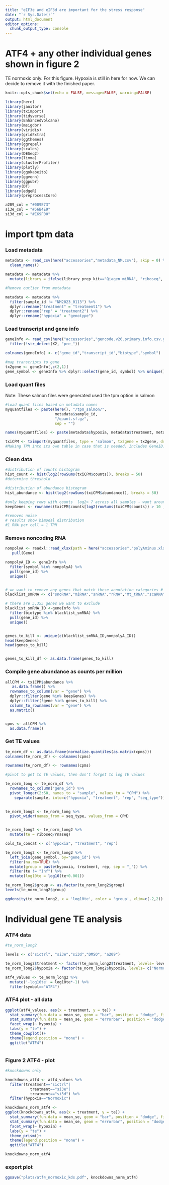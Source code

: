 ```yaml
---
title: "eIF3e and eIF3d are important for the stress response"
date: "`r Sys.Date()`"
output: html_document
editor_options: 
  chunk_output_type: console
---
```

# ATF4 + any other individual genes shown in figure 2
TE normoxic only. For this figure. Hypoxia is still in here for now. We can decide to remove it with the finished paper.

```r
knitr::opts_chunk$set(echo = FALSE, message=FALSE, warning=FALSE)
```

```r
library(here)
library(janitor)
library(tximport)
library(tidyverse)
library(EnhancedVolcano)
library(msigdbr)
library(viridis)
library(gridExtra)
library(ggthemes)
library(ggrepel)
library(scales)
library(DESeq2)
library(limma)
library(clusterProfiler)
library(plotly)
library(ggokabeito)
library(ggvenn)
library(ggpubr)
library(DT)
library(edgeR)
library(preprocessCore)
```

```r
a209_col = "#009E73"
si3e_col = "#56B4E9"
si3d_col = "#E69F00"
```
# import tpm data

### Load metadata
```r

metadata <- read_csv(here("accessories","metadata_NM.csv"), skip = 0) %>% 
  clean_names()

metadata <- metadata %>% 
  mutate(library = ifelse(library_prep_kit=="Qiagen_miRNA", "riboseq", "rnaseq"))

#Remove outlier from metadata

metadata <- metadata %>% 
  filter(sample_id != "NM2023_0113") %>%
  dplyr::rename("treatment" = "treatment1") %>% 
  dplyr::rename("rep" = "treatment2") %>% 
  dplyr::rename("hypoxia" = "genotype")

```

### Load transcript and gene info
```r

geneInfo <- read_csv(here("accessories","gencode.v26.primary.info.csv.gz"), col_names = F) %>%
  filter(!str_detect(X2, "pre_"))

colnames(geneInfo) <- c("gene_id","transcript_id","biotype","symbol")

#map transcripts to gene
tx2gene <- geneInfo[,c(2,1)]
gene_symbol <- geneInfo %>% dplyr::select(gene_id, symbol) %>% unique()

```

### Load quant files
Note: These salmon files were generated used the tpm option in salmon
```r
#load quant files based on metadata names
myquantfiles <- paste(here(), "/tpm_salmon/",
                      metadata$sample_id,
                      "/quant.sf.gz",
                      sep = "")

names(myquantfiles) <- paste(metadata$hypoxia, metadata$treatment, metadata$rep, metadata$library, sep = "_")

txiCPM <- tximport(myquantfiles, type = 'salmon', tx2gene = tx2gene, dropInfReps = TRUE) 
#Making TPM into its own table in case that is needed. Includes GeneID. 
```

### Clean data
```r
#distribution of counts histogram
hist_count <- hist(log2(rowSums(txiCPM$counts)), breaks = 50)
#determine threshold

#distribution of abundance histogram
hist_abundance <- hist(log2(rowSums(txiCPM$abundance)), breaks = 50)

#only keeping rows with counts  log2> 7 across all samples - want around 10-15k genes - want genes that are highly expressed
keepGenes <- rownames(txiCPM$counts[log2(rowSums(txiCPM$counts)) > 10 ,])

#removes noise
# results show bimodal distribution
#1 RNA per cell = 1 TPM
```

### Remove noncoding RNA
```r


nonpolyA <- readxl::read_xlsx(path = here("accessories","polyAminus.xlsx"), sheet = 1) %>% 
   pull(Gene)

nonpolyA_ID <- geneInfo %>%
  filter(symbol %in% nonpolyA) %>% 
  pull(gene_id) %>% 
  unique()


# we want to remove any genes that match these annotation categories # before we do DE analysis
blacklist_smRNA <- c("snoRNA","miRNA","snRNA","rRNA","Mt_tRNA","scaRNA","Mt_tRNA","Mt_rRNA")

# there are 5,355 genes we want to exclude
blacklist_smRNA_ID <-geneInfo %>%
  filter(biotype %in% blacklist_smRNA) %>% 
  pull(gene_id) %>% 
  unique()


genes_to_kill <- unique(c(blacklist_smRNA_ID,nonpolyA_ID))
head(keepGenes)
head(genes_to_kill)


genes_to_kill_df <- as.data.frame(genes_to_kill)
```

### Compile gene abundance as counts per million
```r

allCPM <- txiCPM$abundance %>% 
   as.data.frame() %>% 
  rownames_to_column(var = "gene") %>% 
  dplyr::filter(gene %in% keepGenes) %>%
  dplyr::filter(!gene %in% genes_to_kill) %>%
  column_to_rownames(var = "gene") %>% 
  as.matrix()


cpms <- allCPM %>% 
  as.data.frame()

```

### Get TE values
```r

te_norm_df <- as.data.frame(normalize.quantiles(as.matrix(cpms)))
colnames(te_norm_df) <- colnames(cpms)

rownames(te_norm_df) <- rownames(cpms)

#pivot to get to TE values, then don't forget to log TE values

te_norm_long <- te_norm_df %>% 
  rownames_to_column("gene_id") %>% 
  pivot_longer(2:60, names_to = "sample", values_to = "CPM") %>% 
    separate(sample, into=c("hypoxia", "treatment", "rep", "seq_type"))

  
te_norm_long2 <- te_norm_long %>% 
  pivot_wider(names_from = seq_type, values_from = CPM)


te_norm_long2 <- te_norm_long2 %>% 
  mutate(te = riboseq/rnaseq)

cols_to_concat <- c("hypoxia", "treatment", "rep")

te_norm_long2 <- te_norm_long2 %>% 
  left_join(gene_symbol, by="gene_id") %>% 
  filter(na.rm=TRUE) %>% 
  mutate(group = paste(hypoxia, treatment, rep, sep = "_")) %>% 
  filter(te != "Inf") %>% 
  mutate(log10te = log10(te+0.001))

te_norm_long2$group <- as.factor(te_norm_long2$group)
levels(te_norm_long2$group)

ggdensity(te_norm_long2, x = 'log10te', color = 'group', xlim=c(-2,2))

```

# Individual gene TE analysis

### ATF4 data
```r
#te_norm_long2

levels <- c("sictrl", "si3e","si3d","DMSO", "a209")

te_norm_long2$treatment <- factor(te_norm_long2$treatment, levels= levels)
te_norm_long2$hypoxia <- factor(te_norm_long2$hypoxia, levels= c("Normoxic", "Hypoxic"))

atf4_values <- te_norm_long2 %>% 
  mutate('-log10te' = log10te*-1) %>% 
  filter(symbol=="ATF4")

```

### ATF4 plot - all data
```r

ggplot(atf4_values, aes(x = treatment, y = te)) +
  stat_summary(fun.data = mean_se, geom = "bar", position = "dodge", fill="#93C4C4") +
  stat_summary(fun.data = mean_se, geom = "errorbar", position = "dodge", width = 0.25) +
  facet_wrap(~ hypoxia) +
  labs(y = "te") +
  theme_cowplot()+
  theme(legend.position = "none") +
  ggtitle("ATF4")



```

### Figure 2 ATF4 - plot
```r

#knockdowns only

knockdowns_atf4 <- atf4_values %>% 
  filter(treatment=="sictrl"|
           treatment=="si3e"|
           treatment=="si3d") %>% 
  filter(hypoxia=="Normoxic")

knockdowns_norm_atf4 <-
ggplot(knockdowns_atf4, aes(x = treatment, y = te)) +
  stat_summary(fun.data = mean_se, geom = "bar", position = "dodge", fill=c("grey", si3e_col, si3d_col)) +
  stat_summary(fun.data = mean_se, geom = "errorbar", position = "dodge", width = 0.25) +
  facet_wrap(~ hypoxia) +
  labs(y = "te") +
  theme_prism()+
  theme(legend.position = "none") +
  ggtitle("ATF4")

knockdowns_norm_atf4

```

### export plot

```r
ggsave("plots/atf4_normoxic_kds.pdf", knockdowns_norm_atf4)
```

